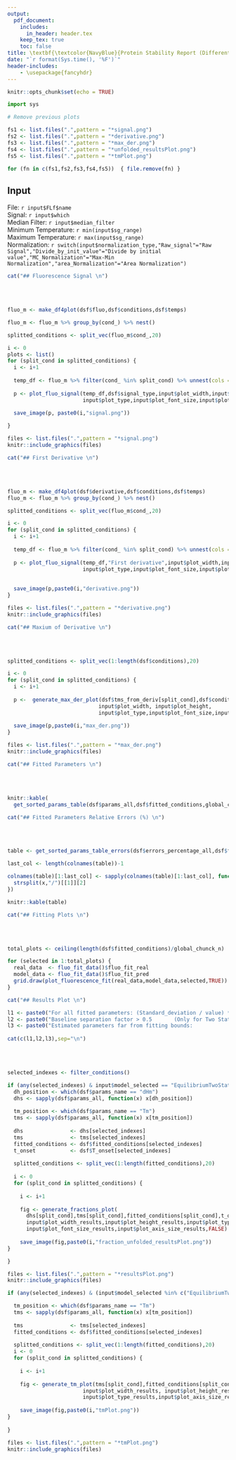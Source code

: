 ```yaml
---
output: 
  pdf_document:
    includes:
      in_header: header.tex
    keep_tex: true
    toc: false
title: \textbf{\textcolor{NavyBlue}{Protein Stability Report (Differential Scanning Fluorimetry)}}
date: "`r format(Sys.time(), '%F')`"
header-includes:
    - \usepackage{fancyhdr}
---
```


\fancyhf{}

\addtolength{\headheight}{0.4cm} 
\pagestyle{fancyplain}
\rhead{\includegraphics[height=1.2cm]{`r paste0(base_dir,"www/embl_logo.png")`}} 
\renewcommand{\headrulewidth}{0pt} 

\fontsize{14}{16}
\selectfont

\fancyfoot[CO,CE]{Automatic report provided by the SPC Facility, EMBL, Hamburg}
\fancyfoot[LE,RO]{\thepage}

```r
knitr::opts_chunk$set(echo = TRUE)
```

```python
import sys
```

```r
# Remove previous plots

fs1 <- list.files(".",pattern = "*signal.png")
fs2 <- list.files(".",pattern = "*derivative.png")
fs3 <- list.files(".",pattern = "*max_der.png")
fs4 <- list.files(".",pattern = "*unfolded_resultsPlot.png")
fs5 <- list.files(".",pattern = "*tmPlot.png")

for (fn in c(fs1,fs2,fs3,fs4,fs5))  { file.remove(fn) }

```

## Input 

File:                           `r input$FLf$name`   
Signal:                         `r input$which`          
Median Filter:                  `r input$median_filter`              
Minimum Temperature:            `r min(input$sg_range)`             
Maximum Temperature:            `r max(input$sg_range)`         
Normalization:                  `r switch(input$normalization_type,"Raw_signal"="Raw Signal","Divide_by_init_value"="Divide by initial value","MC_Normalization"="Max-Min Normalization","area_Normalization"="Area Normalization")`       

```r
cat("## Fluorescence Signal \n")
```

<br><br>

```r

fluo_m <- make_df4plot(dsf$fluo,dsf$conditions,dsf$temps)

fluo_m <- fluo_m %>% group_by(cond_) %>% nest()

splitted_conditions <- split_vec(fluo_m$cond_,20)

i <- 0
plots <- list()
for (split_cond in splitted_conditions) {
  i <- i+1
  
  temp_df <- fluo_m %>% filter(cond_ %in% split_cond) %>% unnest(cols = c(data)) %>% ungroup()
  
  p <- plot_fluo_signal(temp_df,dsf$signal_type,input$plot_width,input$plot_height,
                        input$plot_type,input$plot_font_size,input$plot_axis_size)
  
  save_image(p, paste0(i,"signal.png"))

}
```

```r
files <- list.files(".",pattern = "*signal.png")
knitr::include_graphics(files)
```

```r
cat("## First Derivative \n")
```

<br><br>
```r

fluo_m <- make_df4plot(dsf$derivative,dsf$conditions,dsf$temps)
fluo_m <- fluo_m %>% group_by(cond_) %>% nest()

splitted_conditions <- split_vec(fluo_m$cond_,20)

i <- 0
for (split_cond in splitted_conditions) {
  i <- i+1
  
  temp_df <- fluo_m %>% filter(cond_ %in% split_cond) %>% unnest(cols = c(data)) %>% ungroup()
  
  p <- plot_fluo_signal(temp_df,"First derivative",input$plot_width,input$plot_height,
                        input$plot_type,input$plot_font_size,input$plot_axis_size)
  
  
  save_image(p,paste0(i,"derivative.png"))
}
```

```r
files <- list.files(".",pattern = "*derivative.png")
knitr::include_graphics(files)
```

```r
cat("## Maxium of Derivative \n")
```

<br><br>
```r

splitted_conditions <- split_vec(1:length(dsf$conditions),20)

i <- 0
for (split_cond in splitted_conditions) {
  i <- i+1
  
  p <-  generate_max_der_plot(dsf$tms_from_deriv[split_cond],dsf$conditions[split_cond],
                             input$plot_width, input$plot_height, 
                             input$plot_type,input$plot_font_size,input$plot_axis_size)
  
  save_image(p,paste0(i,"max_der.png"))
}
```

```r
files <- list.files(".",pattern = "*max_der.png")
knitr::include_graphics(files)
```

```r
cat("## Fitted Parameters \n")
```

<br><br>
```r

knitr::kable(
  get_sorted_params_table(dsf$params_all,dsf$fitted_conditions,global_chunck_n,dsf$params_name,input$sort_table_parameter))

```

```r
cat("## Fitted Parameters Relative Errors (%) \n")
```

<br><br>

```r

table <- get_sorted_params_table_errors(dsf$errors_percentage_all,dsf$fitted_conditions,dsf$params_name,input$sort_table_parameter)

last_col <- length(colnames(table))-1

colnames(table)[1:last_col] <- sapply(colnames(table)[1:last_col], function(x) {
  strsplit(x,"/")[[1]][2]
})

knitr::kable(table)

```

```r
cat("## Fitting Plots \n")
```

<br><br>
```r

total_plots <- ceiling(length(dsf$fitted_conditions)/global_chunck_n)

for (selected in 1:total_plots) {
  real_data  <- fluo_fit_data()$fluo_fit_real
  model_data <- fluo_fit_data()$fluo_fit_pred
  grid.draw(plot_fluorescence_fit(real_data,model_data,selected,TRUE))
}

```

```r
cat("## Results Plot \n")

l1 <- paste0("For all fitted parameters: (Standard_deviation / value) * 100 < 50: "     ,input$sd_factor_bool, "\n")
l2 <- paste0("Baseline separation factor > 0.5       (Only for Two State models): "     ,input$bs_factor_bool, "\n")
l3 <- paste0("Estimated parameters far from fitting bounds:                       "     ,input$far_from_bounds,"\n")
  
cat(c(l1,l2,l3),sep="\n")

```

<br><br>

```r

selected_indexes <- filter_conditions()

if (any(selected_indexes) & input$model_selected == "EquilibriumTwoState") {
  dh_position <- which(dsf$params_name == "dHm")  
  dhs <- sapply(dsf$params_all, function(x) x[dh_position])
  
  tm_position <- which(dsf$params_name == "Tm")  
  tms <- sapply(dsf$params_all, function(x) x[tm_position])
  
  dhs               <- dhs[selected_indexes]
  tms               <- tms[selected_indexes]
  fitted_conditions <- dsf$fitted_conditions[selected_indexes]
  t_onset           <- dsf$T_onset[selected_indexes]
  
  splitted_conditions <- split_vec(1:length(fitted_conditions),20)
  
  i <- 0
  for (split_cond in splitted_conditions) {
    
    i <- i+1
    
    fig <- generate_fractions_plot(
      dhs[split_cond],tms[split_cond],fitted_conditions[split_cond],t_onset[split_cond],
      input$plot_width_results,input$plot_height_results,input$plot_type_results,
      input$plot_font_size_results,input$plot_axis_size_results,FALSE)
    
    save_image(fig,paste0(i,"fraction_unfolded_resultsPlot.png"))
}

}

```

```r

files <- list.files(".",pattern = "*resultsPlot.png")
knitr::include_graphics(files)

```

```r

if (any(selected_indexes) & (input$model_selected %in% c("EquilibriumTwoState","EmpiricalTwoState"))) {

  tm_position <- which(dsf$params_name == "Tm")  
  tms <- sapply(dsf$params_all, function(x) x[tm_position])
  
  tms               <- tms[selected_indexes]
  fitted_conditions <- dsf$fitted_conditions[selected_indexes]
  
  splitted_conditions <- split_vec(1:length(fitted_conditions),20)
  i <- 0
  for (split_cond in splitted_conditions) {
    
    i <- i+1
    
    fig <- generate_tm_plot(tms[split_cond],fitted_conditions[split_cond],
                        input$plot_width_results, input$plot_height_results, 
                        input$plot_type_results,input$plot_axis_size_results)
    
    save_image(fig,paste0(i,"tmPlot.png"))
}
  
}

```

```r
files <- list.files(".",pattern = "*tmPlot.png")
knitr::include_graphics(files)

```
  

